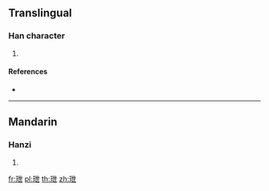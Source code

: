 {{character info/new}}
==Translingual==

===Han character===
{{Han char|rn=96|rad=玉|as=05|sn=9|four=14117|canj=MGPT|ids=⿰𤣩世}}

# {{defn|Han|sort=玉05}}

====References====
* {{Han ref|kx=0728.260|dkj=20891|dj=1140.220|hdz=21105.160|uh=73B4|ud=29620|bh=CFCE|bd=53198}}

----

==Mandarin==

===Hanzi===
{{cmn-hanzi|pin=[[yì]] ([[yi4]])|wg=i<sup>4</sup>}}

# {{defn|lang=cmn|sort=玉05}}

[[fr:玴]]
[[pl:玴]]
[[th:玴]]
[[zh:玴]]
